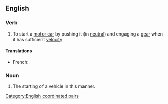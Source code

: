 ==English==

===Verb===
{{en-verb|head=[[push]]-[[start]]}}

# To start a [[motor car]] by pushing it (in [[neutral]]) and engaging a [[gear]] when it has sufficient [[velocity]]
#: {{syn|en|bump-start}}

====Translations====
{{trans-top|start by pushing}}
* French: {{t|fr|démarrer à la poussette}}
{{trans-bottom}}

===Noun===
{{en-noun}}

# The starting of a vehicle in this manner.
#: {{syn|en|bump-start}}

[[Category:English coordinated pairs]]